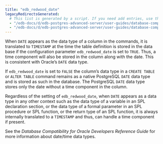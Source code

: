 ```yaml
---
title: "edb_redwood_date"
legacyRedirectsGenerated:
  # This list is generated by a script. If you need add entries, use the `legacyRedirects` key.
  - "/edb-docs/d/edb-postgres-advanced-server/user-guides/database-compatibility-for-oracle-developers-guide/9.6/Database_Compatibility_for_Oracle_Developers_Guide_v9.6.1.006.html"
  - "/edb-docs/d/edb-postgres-advanced-server/user-guides/database-compatibility-for-oracle-developers-guide/9.5/Database_Compatibility_for_Oracle_Developers_Guide.1.006.html"
---
```


<div id="edb_redwood_date" class="registered_link"></div>

When `DATE` appears as the data type of a column in the commands, it is translated to `TIMESTAMP` at the time the table definition is stored in the data base if the configuration parameter `edb_redwood_date` is set to `TRUE`. Thus, a time component will also be stored in the column along with the date. This is consistent with Oracle’s `DATE` data type.

If `edb_redwood_date` is set to `FALSE` the column’s data type in a `CREATE TABLE` or `ALTER TABLE` command remains as a native PostgreSQL `DATE` data type and is stored as such in the database. The PostgreSQL `DATE` data type stores only the date without a time component in the column.

Regardless of the setting of `edb_redwood_date`, when `DATE` appears as a data type in any other context such as the data type of a variable in an SPL declaration section, or the data type of a formal parameter in an SPL procedure or SPL function, or the return type of an SPL function, it is always internally translated to a `TIMESTAMP` and thus, can handle a time component if present.

See the *Database Compatibility for Oracle Developers Reference Guide* for more information about date/time data types.
